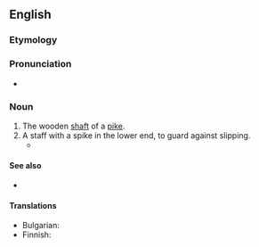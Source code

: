 ==English==

===Etymology===
{{compound|en|pike|staff}}

===Pronunciation===
* {{IPA|en|/ˈpaɪkstæf/|/ˈpaɪkstɑːf/}}

===Noun===
{{en-noun|s|pikestaves}}

# The wooden [[shaft]] of a [[pike]].
# A staff with a spike in the lower end, to guard against slipping.
#* {{RQ:Scott Antiquary|passage=So soon as he got into the grave, he struck his '''pikestaff''' forcibly down; it encountered resistance in its descent}}

====See also====
* {{l|en|plain as a pikestaff}}

====Translations====
{{trans-top|shaft of a pike}}
* Bulgarian: {{t|bg|дръжка на копие}}
* Finnish: {{t|fi|[[peitsi|peitsen]] [[varsi]]}}
{{trans-mid}}
{{trans-bottom}}